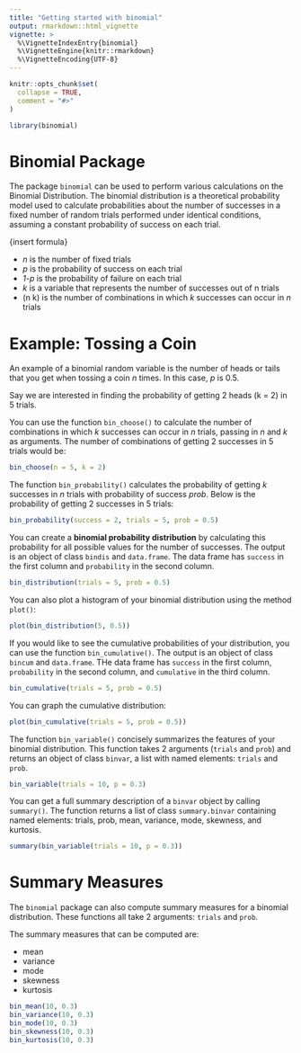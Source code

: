 ```yaml
---
title: "Getting started with binomial"
output: rmarkdown::html_vignette
vignette: >
  %\VignetteIndexEntry{binomial}
  %\VignetteEngine{knitr::rmarkdown}
  %\VignetteEncoding{UTF-8}
---
```


```r
knitr::opts_chunk$set(
  collapse = TRUE,
  comment = "#>"
)
```

```r
library(binomial)
```

# Binomial Package

The package `binomial` can be used to perform various calculations on the Binomial Distribution. The binomial distribution is a theoretical probability model used to calculate probabilities about the number of successes in a fixed number of random trials performed under identical conditions, assuming a constant probability of success on each trial. 

{insert formula}

* *n* is the number of fixed trials
* *p* is the probability of success on each trial
* *1-p* is the probability of failure on each trial
* *k* is a variable that represents the number of successes out of n trials
* (n k) is the number of combinations in which *k* successes can occur in *n* trials

# Example: Tossing a Coin 

An example of a binomial random variable is the number of heads or tails that you get when tossing a coin *n* times. In this case, *p* is 0.5. 

Say we are interested in finding the probability of getting 2 heads (k = 2) in 5 trials. 

You can use the function `bin_choose()` to calculate the number of combinations in which *k* successes can occur in *n* trials, passing in *n* and *k* as arguments. The number of combinations of getting 2 successes in 5 trials would be: 

```r
bin_choose(n = 5, k = 2)
```

The function `bin_probability()` calculates the probability of getting *k* successes in *n* trials with probability of success *prob*. Below is the probability of getting 2 successes in 5 trials:

```r
bin_probability(success = 2, trials = 5, prob = 0.5)
```

You can create a **binomial probability distribution** by calculating this probability for all possible values for the number of successes. The output is an object of class `bindis` and `data.frame`. The data frame has `success` in the first column and `probability` in the second column.

```r
bin_distribution(trials = 5, prob = 0.5)
```

You can also plot a histogram of your binomial distribution using the method `plot()`:

```r
plot(bin_distribution(5, 0.5))
```

If you would like to see the cumulative probabilities of your distribution, you can use the function `bin_cumulative()`. The output is an object of class `bincum` and `data.frame`. THe data frame has `success` in the first column, `probability` in the second column, and `cumulative` in the third column.

```r
bin_cumulative(trials = 5, prob = 0.5)
```

You can graph the cumulative distribution:

```r
plot(bin_cumulative(trials = 5, prob = 0.5))
```

The function `bin_variable()` concisely summarizes the features of your binomial distribution. This function takes 2 arguments (`trials` and `prob`) and returns an object of class `binvar`, a list with named elements: `trials` and `prob`.

```r
bin_variable(trials = 10, p = 0.3)
```

You can get a full summary description of a `binvar` object by calling `summary()`. The function returns a list of class `summary.binvar` containing named elements: trials, prob, mean, variance, mode, skewness, and kurtosis.

```r
summary(bin_variable(trials = 10, p = 0.3))
```

# Summary Measures

The `binomial` package can also compute summary measures for a binomial distribution. These functions all take 2 arguments: `trials` and `prob`. 

The summary measures that can be computed are: 

* mean
* variance
* mode
* skewness
* kurtosis

```r
bin_mean(10, 0.3)
bin_variance(10, 0.3)
bin_mode(10, 0.3)
bin_skewness(10, 0.3)
bin_kurtosis(10, 0.3)
```

